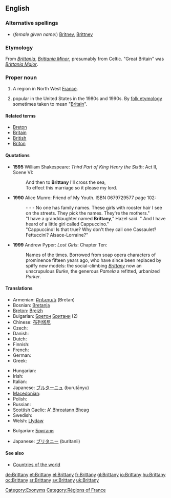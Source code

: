 {{wikipedia|dab=Brittany (disambiguation)|Brittany}}
==English==

===Alternative spellings===
* (''female given name'':) [[Britney]], [[Brittney]]

===Etymology===
From {{etyl|la}} ''[[Brittania]]'', ''[[Brittania Minor]]'', presumably from Celtic.  "Great Britain" was ''[[Brittania Major]]''.

===Proper noun===
{{wikipedia|Brittany|Brittany (historical kingdom, duchy and French province)}}
{{en-proper noun}}

# A region in North West [[France]].
# {{given name|female|from=place names}} popular in the United States in the 1980s and 1990s. By [[folk etymology]] sometimes taken to mean "[[Britain]]".

====Related terms====
* [[Breton]]
* [[Britain]]
* [[British]]
* [[Briton]]

====Quotations====
* '''1595''' William Shakespeare: ''Third Part of King Henry the Sixth'': Act II, Scene VI:
*: And then to '''Brittany''' I'll  cross the sea,
*: To effect this marriage so it please my lord.
* '''1990''' Alice Munro: Friend of My Youth. ISBN 0679729577  page 102:
*: - - - No one has family names. These girls with rooster hair I see on the streets. They pick the names. They're the mothers."
*: "I have a granddaughter named '''Brittany'''," Hazel said. " And I have heard of a little girl called Cappuccino."
*: "Cappuccino! Is that true? Why don't they call one Cassaulet? Fettuccini? Alsace-Lorraine?"
* '''1999''' Andrew Pyper: ''Lost Girls'': Chapter Ten:
*: Names of the times. Borrowed from soap opera characters of prominence fifteen years ago, who have since been replaced by spiffy new models: the social-climbing ''[[Brittany]]'' now an unscrupulous ''Burke'', the generous ''Pamela'' a refitted, urbanized ''Parker''.

====Translations====
{{trans-top|region of North West France}}
* Armenian: [[Բրետան]] (Bretan)
* Bosnian: [[Bretanja]] {{f}}
* [[Breton]]: [[Breizh]]
* Bulgarian: [[Бретон]] [[Британи]] (2)
* Chinese: [[布列塔尼]]
* Czech: {{t|cs|Bretaň|f}}
* Danish: {{t-|da|Bretagne}}
* Dutch: {{t+|nl|Bretagne}}
* Finnish: {{t+|fi|Bretagne}}
* French: {{t+|fr|Bretagne|f}}
* German: {{t+|de|Bretagne|f}}
* Greek: {{t+|el|Βρετάννη|f}}
{{trans-mid}}
* Hungarian: {{t+|hu|Bretagne}}
* Irish: {{t|ga|Briotáin|f|alt=an Bhriotáin|xs=Irish}}
* Italian: {{t+|it|Bretagna|f}}
* Japanese: [[ブルターニュ]] (burutānyu)
* [[Macedonian]]: {{t|mk|Бретања|f|tr=Bretánja|xs=Macedonian}}
* Polish: {{t-|pl|Bretania}}
* Russian: {{t|ru|Бретань|f|tr=br'etán'}}
* [[Scottish Gaelic]]: [[A' Bhreatann Bheag]] {{f}}
* Swedish: {{t+|sv|Bretagne}}
* Welsh: [[Llydaw]]
{{trans-bottom}}

{{trans-top|female given name}}
* Bulgarian: [[Британи]]
{{trans-mid}}
* Japanese: [[ブリタニー]] (buritanii)
{{trans-bottom}}

====See also====
* [[Appendix:Countries of the world|Countries of the world]]

[[Category:Exonyms]]
[[Category:Régions of France]]

[[de:Brittany]]
[[et:Brittany]]
[[el:Brittany]]
[[fr:Brittany]]
[[gl:Brittany]]
[[io:Brittany]]
[[hu:Brittany]]
[[oc:Brittany]]
[[sr:Brittany]]
[[sv:Brittany]]
[[uk:Brittany]]